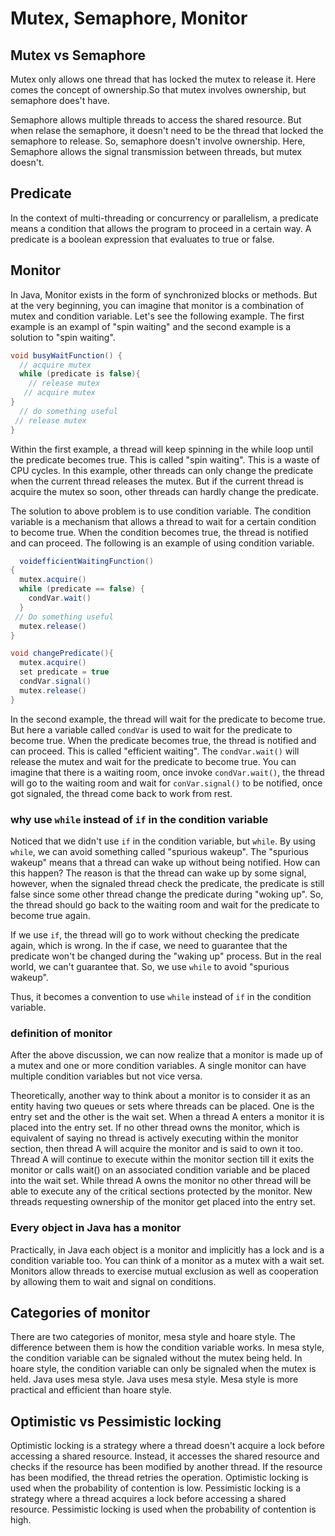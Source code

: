 # Mutex, Semaphore, Monitor

## Mutex vs Semaphore
Mutex only allows one thread that has locked the mutex to release it. Here comes the concept of ownership.So that mutex involves ownership, but semaphore does't have.

Semaphore allows multiple threads to access the shared resource. But when relase the semaphore, it doesn't need to be the thread that locked the semaphore to release. So, semaphore doesn't involve ownership. Here, Semaphore allows the signal transmission between threads, but mutex doesn't.

## Predicate
In the context of multi-threading or concurrency or parallelism, a predicate means a condition that allows the program to proceed in a certain way. A predicate is a boolean expression that evaluates to true or false.

## Monitor
In Java, Monitor exists in the form of synchronized blocks or methods. But at the very beginning, you can imagine that monitor is a combination of mutex and condition variable. Let's see the following example. The first example is an exampl of "spin waiting" and the second example is a solution to "spin waiting".

```Java
void busyWaitFunction() {
  // acquire mutex
  while (predicate is false){
    // release mutex
   // acquire mutex
}
  // do something useful
 // release mutex
}
```
Within the first example, a thread will keep spinning in the while loop until the predicate becomes true. This is called "spin waiting". This is a waste of CPU cycles. In this example, other threads can only change the predicate when the current thread releases the mutex. But if the current thread is acquire the mutex so soon, other threads can hardly change the predicate. 

The solution to above problem is to use condition variable. The condition variable is a mechanism that allows a thread to wait for a certain condition to become true. When the condition becomes true, the thread is notified and can proceed. The following is an example of using condition variable.
```Java
  voidefficientWaitingFunction() 
{
  mutex.acquire() 
  while (predicate == false) {
    condVar.wait()
  }
 // Do something useful
  mutex.release()
}

void changePredicate(){
  mutex.acquire()
  set predicate = true
  condVar.signal()
  mutex.release()
}
```
In the second example, the thread will wait for the predicate to become true. But here a variable called `condVar` is used to wait for the predicate to become true. When the predicate becomes true, the thread is notified and can proceed. This is called "efficient waiting". The `condVar.wait()` will release the mutex and wait for the predicate to become true. You can imagine that there is a waiting room, once invoke `condVar.wait()`, the thread will go to the waiting room and wait for `conVar.signal()` to be notified, once got signaled, the thread come back to work from rest.

### why use `while` instead of `if` in the condition variable
Noticed that we didn't use `if` in the condition variable, but `while`. By using `while`, we can avoid something called "spurious wakeup". The "spurious wakeup" means that a thread can wake up without being notified. How can this happen? The reason is that the thread can wake up by some signal, however, when the signaled thread check the predicate, the predicate is still false since some other thread change the predicate during "woking up". So, the thread should go back to the waiting room and wait for the predicate to become true again. 

If we use `if`, the thread will go to work without checking the predicate again, which is wrong. In the if case, we need to guarantee that the predicate won't be changed during the "waking up" process. But in the real world, we can't guarantee that. So, we use `while` to avoid "spurious wakeup".

Thus, it becomes a convention to use `while` instead of `if` in the condition variable.

### definition of monitor
After the above discussion, we can now realize that a monitor is made up of a mutex and one or more condition variables. A single monitor can have multiple condition variables but not vice versa. 

Theoretically, another way to think about a monitor is to consider it as an entity having two queues or sets where threads can be placed. One is the entry set and the other is the wait set. When a thread A enters a monitor it is placed into the entry set. If no other thread owns the monitor, which is equivalent of saying no thread is actively executing within the monitor section, then thread A will acquire the monitor and is said to own it too. Thread A will continue to execute within the monitor section till it exits the monitor or calls wait() on an associated condition variable and be placed into the wait set. While thread A owns the monitor no other thread will be able to execute any of the critical sections protected by the monitor. New threads requesting ownership of the monitor get placed into the entry set.

### Every object in Java has a monitor
Practically, in Java each object is a monitor and implicitly has a lock and is a condition variable too. You can think of a monitor as a mutex with a wait set. Monitors allow threads to exercise mutual exclusion as well as cooperation by allowing them to wait and signal on conditions.

## Categories of monitor
There are two categories of monitor, mesa style and hoare style. The difference between them is how the condition variable works. In mesa style, the condition variable can be signaled without the mutex being held. In hoare style, the condition variable can only be signaled when the mutex is held. Java uses mesa style. Java uses mesa style. Mesa style is more practical and efficient than hoare style.

## Optimistic vs Pessimistic locking
Optimistic locking is a strategy where a thread doesn't acquire a lock before accessing a shared resource. Instead, it accesses the shared resource and checks if the resource has been modified by another thread. If the resource has been modified, the thread retries the operation. Optimistic locking is used when the probability of contention is low. Pessimistic locking is a strategy where a thread acquires a lock before accessing a shared resource. Pessimistic locking is used when the probability of contention is high.




